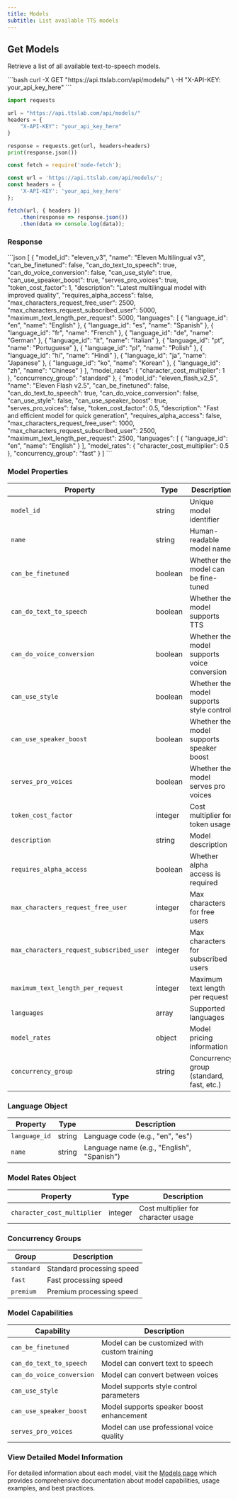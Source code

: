 ```yaml
---
title: Models
subtitle: List available TTS models
---
```


## Get Models

Retrieve a list of all available text-to-speech models.

<RequestExample>
```bash
curl -X GET "https://api.ttslab.com/api/models/" \
  -H "X-API-KEY: your_api_key_here"
```

```python
import requests

url = "https://api.ttslab.com/api/models/"
headers = {
    "X-API-KEY": "your_api_key_here"
}

response = requests.get(url, headers=headers)
print(response.json())
```

```javascript
const fetch = require('node-fetch');

const url = 'https://api.ttslab.com/api/models/';
const headers = {
    'X-API-KEY': 'your_api_key_here'
};

fetch(url, { headers })
    .then(response => response.json())
    .then(data => console.log(data));
```
</RequestExample>

### Response

<ResponseExample>
```json
[
  {
    "model_id": "eleven_v3",
    "name": "Eleven Multilingual v3",
    "can_be_finetuned": false,
    "can_do_text_to_speech": true,
    "can_do_voice_conversion": false,
    "can_use_style": true,
    "can_use_speaker_boost": true,
    "serves_pro_voices": true,
    "token_cost_factor": 1,
    "description": "Latest multilingual model with improved quality",
    "requires_alpha_access": false,
    "max_characters_request_free_user": 2500,
    "max_characters_request_subscribed_user": 5000,
    "maximum_text_length_per_request": 5000,
    "languages": [
      {
        "language_id": "en",
        "name": "English"
      },
      {
        "language_id": "es",
        "name": "Spanish"
      },
      {
        "language_id": "fr",
        "name": "French"
      },
      {
        "language_id": "de",
        "name": "German"
      },
      {
        "language_id": "it",
        "name": "Italian"
      },
      {
        "language_id": "pt",
        "name": "Portuguese"
      },
      {
        "language_id": "pl",
        "name": "Polish"
      },
      {
        "language_id": "hi",
        "name": "Hindi"
      },
      {
        "language_id": "ja",
        "name": "Japanese"
      },
      {
        "language_id": "ko",
        "name": "Korean"
      },
      {
        "language_id": "zh",
        "name": "Chinese"
      }
    ],
    "model_rates": {
      "character_cost_multiplier": 1
    },
    "concurrency_group": "standard"
  },
  {
    "model_id": "eleven_flash_v2_5",
    "name": "Eleven Flash v2.5",
    "can_be_finetuned": false,
    "can_do_text_to_speech": true,
    "can_do_voice_conversion": false,
    "can_use_style": false,
    "can_use_speaker_boost": true,
    "serves_pro_voices": false,
    "token_cost_factor": 0.5,
    "description": "Fast and efficient model for quick generation",
    "requires_alpha_access": false,
    "max_characters_request_free_user": 1000,
    "max_characters_request_subscribed_user": 2500,
    "maximum_text_length_per_request": 2500,
    "languages": [
      {
        "language_id": "en",
        "name": "English"
      }
    ],
    "model_rates": {
      "character_cost_multiplier": 0.5
    },
    "concurrency_group": "fast"
  }
]
```
</ResponseExample>

### Model Properties

| Property | Type | Description |
|----------|------|-------------|
| `model_id` | string | Unique model identifier |
| `name` | string | Human-readable model name |
| `can_be_finetuned` | boolean | Whether the model can be fine-tuned |
| `can_do_text_to_speech` | boolean | Whether the model supports TTS |
| `can_do_voice_conversion` | boolean | Whether the model supports voice conversion |
| `can_use_style` | boolean | Whether the model supports style control |
| `can_use_speaker_boost` | boolean | Whether the model supports speaker boost |
| `serves_pro_voices` | boolean | Whether the model serves pro voices |
| `token_cost_factor` | integer | Cost multiplier for token usage |
| `description` | string | Model description |
| `requires_alpha_access` | boolean | Whether alpha access is required |
| `max_characters_request_free_user` | integer | Max characters for free users |
| `max_characters_request_subscribed_user` | integer | Max characters for subscribed users |
| `maximum_text_length_per_request` | integer | Maximum text length per request |
| `languages` | array | Supported languages |
| `model_rates` | object | Model pricing information |
| `concurrency_group` | string | Concurrency group (standard, fast, etc.) |

### Language Object

| Property | Type | Description |
|----------|------|-------------|
| `language_id` | string | Language code (e.g., "en", "es") |
| `name` | string | Language name (e.g., "English", "Spanish") |

### Model Rates Object

| Property | Type | Description |
|----------|------|-------------|
| `character_cost_multiplier` | integer | Cost multiplier for character usage |

### Concurrency Groups

| Group | Description |
|-------|-------------|
| `standard` | Standard processing speed |
| `fast` | Fast processing speed |
| `premium` | Premium processing speed |

### Model Capabilities

| Capability | Description |
|------------|-------------|
| `can_be_finetuned` | Model can be customized with custom training |
| `can_do_text_to_speech` | Model can convert text to speech |
| `can_do_voice_conversion` | Model can convert between voices |
| `can_use_style` | Model supports style control parameters |
| `can_use_speaker_boost` | Model supports speaker boost enhancement |
| `serves_pro_voices` | Model can use professional voice quality |

### View Detailed Model Information

For detailed information about each model, visit the [Models page](/docs/models) which provides comprehensive documentation about model capabilities, usage examples, and best practices.

